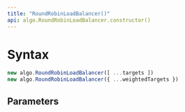 ```yaml
---
title: "RoundRobinLoadBalancer()"
api: algo.RoundRobinLoadBalancer.constructor()
---
```


# Syntax

``` js
new algo.RoundRobinLoadBalancer([ ...targets ])
new algo.RoundRobinLoadBalancer({ ...weightedTargets })
```

## Parameters

<Parameters/>
